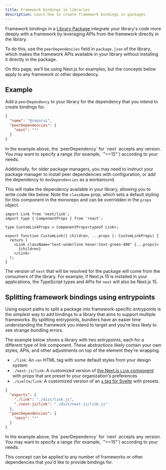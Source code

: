 ```yaml
---
title: Framework bindings in libraries
description: Learn how to create framework bindings in packages.
---
```



Framework bindings in a [Library Package](/repo/docs/core-concepts/package-types#library-packages) integrate your library's code more deeply with a framework by leveraging APIs from the framework directly in the library.

To do this, use the `peerDependencies` field in `package.json` of the library, which makes the framework APIs available in your library without installing it directly in the package.

<Callout type="good-to-know">
  On this page, we'll be using Next.js for examples, but the concepts below
  apply to any framework or other dependency.
</Callout>

## Example

Add a `peerDependency` to your library for the dependency that you intend to create bindings for.

```json title="./packages/ui/package.json"
{
  "name": "@repo/ui",
  "peerDependencies": {
    "next": "*"
  }
}
```

<Callout type="good-to-know">
  In the example above, the `peerDependency` for `next` accepts any version. You
  may want to specify a range (for example, `">=15"`) according to your needs.
  
  Additionally, for older package managers, you may need to instruct your package manager to install peer dependencies with configuration, or add the dependency to `devDependencies` as a workaround.
</Callout>

This will make the dependency available in your library, allowing you to write code like below. Note the `className` prop, which sets a default styling for this component in the monorepo and can be overridden in the `props` object.

```tsx title="./packages/ui/src/link.tsx"
import Link from 'next/link';
import type { ComponentProps } from 'react';

type CustomLinkProps = ComponentProps<typeof Link>;

export function CustomLink({ children, ...props }: CustomLinkProps) {
  return (
    <Link className="text-underline hover:text-green-400" {...props}>
      {children}
    </Link>
  );
}
```

The version of `next` that will be resolved for the package will come from the consumers of the library. For example, if Next.js 15 is installed in your applications, the TypeScript types and APIs for `next` will also be Next.js 15.

## Splitting framework bindings using entrypoints

Using export paths to split a package into framework-specific entrypoints is the simplest way to add bindings to a library that aims to support multiple frameworks. By splitting entrypoints, bundlers have an easier time understanding the framework you intend to target and you're less likely to see strange bundling errors.

The example below shows a library with two entrypoints, each for a different type of link component. These abstractions likely contain your own styles, APIs, and other adjustments on top of the element they're wrapping.

- `./link`: An `<a>` HTML tag with some default styles from your design system
- `./next-js/link`: A customized version of [the Next.js `Link` component](https://nextjs.org/docs/app/building-your-application/routing/linking-and-navigating#link-component) with props that are preset to your organization's preferences
- `./svelte/link`: A customized version of an [`a` tag for Svelte](https://svelte.dev/docs/kit/link-options) with presets.

```json title="./packages/ui/package.json"
{
  "exports": {
    "./link": "./dist/link.js",
    "./next-js/link": "./dist/next-js/link.js"
  },
  "peerDependencies": {
    "next": "*"
  }
}
```

<Callout type="good-to-know">
  In the example above, the `peerDependency` for `next` accepts any version. You
  may want to specify a range (for example, `">=15"`) according to your needs.
</Callout>

This concept can be applied to any number of frameworks or other dependencies that you'd like to provide bindings for.
